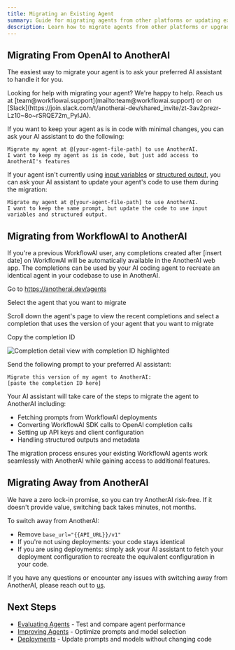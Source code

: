 ```yaml
---
title: Migrating an Existing Agent
summary: Guide for migrating agents from other platforms or updating existing AnotherAI agents
description: Learn how to migrate agents from other platforms or upgrade existing agents with new features and configurations
---
```


## Migrating From OpenAI to AnotherAI

The easiest way to migrate your agent is to ask your preferred AI assistant to handle it for you.

<Callout type="info">
Looking for help with migrating your agent? We're happy to help. Reach us at [team@workflowai.support](mailto:team@workflowai.support) or on [Slack](https://join.slack.com/t/anotherai-dev/shared_invite/zt-3av2prezr-Lz10~8o~rSRQE72m_PyIJA).
</Callout>

If you want to keep your agent as is in code with minimal changes, you can ask your AI assistant to do the following:

```
Migrate my agent at @[your-agent-file-path] to use AnotherAI. 
I want to keep my agent as is in code, but just add access to 
AnotherAI's features
```

If your agent isn't currently using [input variables](/integrations/openai#1-input-variables) or [structured output](/integrations/openai#2-structured-outputs), you can ask your AI assistant to update your agent's code to use them during the migration:

```
Migrate my agent at @[your-agent-file-path] to use AnotherAI. 
I want to keep the same prompt, but update the code to use input variables and structured output.
```

## Migrating from WorkflowAI to AnotherAI

If you're a previous WorkflowAI user, any completions created after [insert date] on WorkflowAI will be automatically available in the AnotherAI web app. The completions can be used by your AI coding agent to recreate an identical agent in your codebase to use in AnotherAI. 

<Steps>
<Step>

Go to https://anotherai.dev/agents

</Step>
<Step>

Select the agent that you want to migrate

</Step>
<Step>

Scroll down the agent's page to view the recent completions and select a completion that uses the version of your agent that you want to migrate

</Step>
<Step>

Copy the completion ID

![Completion detail view with completion ID highlighted](/images/completion-detail-view-id.png)

</Step>
<Step>

Send the following prompt to your preferred AI assistant:
```
Migrate this version of my agent to AnotherAI: 
[paste the completion ID here]
```

</Step>
</Steps>


Your AI assistant will take care of the steps to migrate the agent to AnotherAI including: 
- Fetching prompts from WorkflowAI deployments
- Converting WorkflowAI SDK calls to OpenAI completion calls
- Setting up API keys and client configuration
- Handling structured outputs and metadata

The migration process ensures your existing WorkflowAI agents work seamlessly with AnotherAI while gaining access to additional features.

## Migrating Away from AnotherAI

We have a zero lock-in promise, so you can try AnotherAI risk-free. If it doesn't provide value, switching back takes minutes, not months.


To switch away from AnotherAI:
- Remove `base_url="{{API_URL}}/v1"`
- If you're not using deployments: your code stays identical
- If you are using deployments: simply ask your AI assistant to fetch your deployment configuration to recreate the equivalent configuration in your code.

If you have any questions or encounter any issues with switching away from AnotherAI, please reach out to [us](mailto:team@workflowai.support).

## Next Steps

- [Evaluating Agents](/agents/evaluating) - Test and compare agent performance
- [Improving Agents](/agents/improving) - Optimize prompts and model selection
- [Deployments](/deployments/index) - Update prompts and models without changing code
